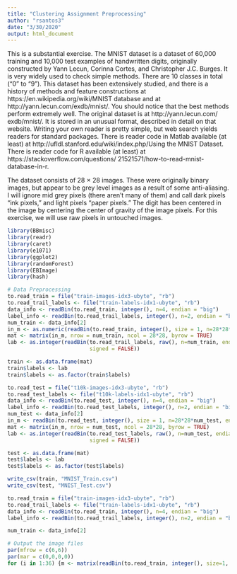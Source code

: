 ```yaml
---
title: "Clustering Assignment Preprocessing"
author: "rsantos3"
date: "3/30/2020"
output: html_document
---
```


This is a substantial exercise. The MNIST dataset is a dataset of 60,000 training and 10,000 test examples of handwritten digits, originally constructed by
Yann Lecun, Corinna Cortes, and Christopher J.C. Burges. It is very widely
used to check simple methods. There are 10 classes in total (“0” to “9”). This
dataset has been extensively studied, and there is a history of methods and
feature constructions at https://en.wikipedia.org/wiki/MNIST database and at
http://yann.lecun.com/exdb/mnist/. You should notice that the best methods perform extremely well. The original dataset is at http://yann.lecun.com/
exdb/mnist/. It is stored in an unusual format, described in detail on that
website. Writing your own reader is pretty simple, but web search yields readers for standard packages. There is reader code in Matlab available (at least)
at http://ufldl.stanford.edu/wiki/index.php/Using the MNIST Dataset. There is
reader code for R available (at least) at https://stackoverflow.com/questions/
21521571/how-to-read-mnist-database-in-r.

The dataset consists of 28 × 28 images. These were originally binary images,
but appear to be grey level images as a result of some anti-aliasing. I will
ignore mid grey pixels (there aren’t many of them) and call dark pixels “ink
pixels,” and light pixels “paper pixels.” The digit has been centered in the
image by centering the center of gravity of the image pixels. For this exercise,
we will use raw pixels in untouched images.

```r
library(BBmisc)
library(readr)
library(caret)
library(e1071)
library(ggplot2)
library(randomForest)
library(EBImage)
library(hash)
```

```r
# Data Preprocessing
to.read_train = file("train-images-idx3-ubyte", "rb")
to.read_trail_labels <- file("train-labels-idx1-ubyte", "rb")
data_info <- readBin(to.read_train, integer(), n=4, endian = "big")
label_info <- readBin(to.read_trail_labels, integer(), n=2, endian = "big")
num_train <- data_info[2]
in_m <- as.numeric(readBin(to.read_train, integer(), size = 1, n=28*28*num_train, endian = "big", signed = FALSE))
mat <- matrix(in_m, nrow = num_train, ncol = 28*28, byrow = TRUE)   
lab <- as.integer(readBin(to.read_trail_labels, raw(), n=num_train, endian = "big", 
                          signed = FALSE))

train <- as.data.frame(mat)
train$labels <- lab
train$labels <- as.factor(train$labels)

to.read_test = file("t10k-images-idx3-ubyte", "rb")
to.read_test_labels <- file("t10k-labels-idx1-ubyte", "rb")
data_info <- readBin(to.read_test, integer(), n=4, endian = "big")
label_info <- readBin(to.read_test_labels, integer(), n=2, endian = "big")
num_test <- data_info[2]
in_m <- readBin(to.read_test, integer(), size = 1, n=28*28*num_test, endian = "big", signed = FALSE)
mat <- matrix(in_m, nrow = num_test, ncol = 28*28, byrow = TRUE)   
lab <- as.integer(readBin(to.read_test_labels, raw(), n=num_test, endian = "big", 
                          signed = FALSE))

test <- as.data.frame(mat)
test$labels <- lab
test$labels <- as.factor(test$labels)

write_csv(train, "MNIST_Train.csv")
write_csv(test, "MNIST_Test.csv")
```


```r
to.read_train = file("train-images-idx3-ubyte", "rb")
to.read_trail_labels <- file("train-labels-idx1-ubyte", "rb")
data_info <- readBin(to.read_train, integer(), n=4, endian = "big")
label_info <- readBin(to.read_trail_labels, integer(), n=2, endian = "big")

num_train <- data_info[2]

# Output the image files
par(mfrow = c(6,6))
par(mar = c(0,0,0,0))
for (i in 1:36) {m <- matrix(readBin(to.read_train, integer(), size=1, n=28*28, endian = "big", signed = FALSE), 28, 28); image(m[, 28:1])}
```

